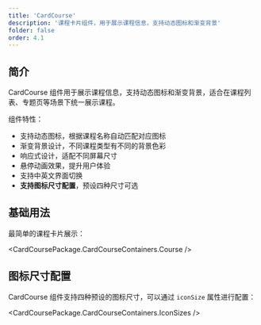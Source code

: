 ```yaml
---
title: 'CardCourse'
description: '课程卡片组件，用于展示课程信息，支持动态图标和渐变背景'
folder: false
order: 4.1
---
```



## 简介

CardCourse 组件用于展示课程信息，支持动态图标和渐变背景，适合在课程列表、专题页等场景下统一展示课程。

组件特性：

- 支持动态图标，根据课程名称自动匹配对应图标
- 渐变背景设计，不同课程类型有不同的背景色彩
- 响应式设计，适配不同屏幕尺寸
- 悬停动画效果，提升用户体验
- 支持中英文界面切换
- **支持图标尺寸配置**，预设四种尺寸可选

## 基础用法

最简单的课程卡片展示：

<CardCoursePackage.CardCourseContainers.Course />

## 图标尺寸配置

CardCourse 组件支持四种预设的图标尺寸，可以通过 `iconSize` 属性进行配置：

<CardCoursePackage.CardCourseContainers.IconSizes />

